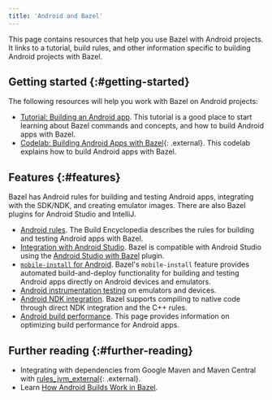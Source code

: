 ```yaml
---
title: 'Android and Bazel'
---
```


This page contains resources that help you use Bazel with Android projects. It
links to a tutorial, build rules, and other information specific to building
Android projects with Bazel.

## Getting started {:#getting-started}

The following resources will help you work with Bazel on Android projects:

*  [Tutorial: Building an Android app](/versions/6.5.0/tutorials/android-app). This
   tutorial is a good place to start learning about Bazel commands and concepts,
   and how to build Android apps with Bazel.
*  [Codelab: Building Android Apps with Bazel](https://developer.android.com/codelabs/bazel-android-intro#0){: .external}.
   This codelab explains how to build Android apps with Bazel.

## Features {:#features}

Bazel has Android rules for building and testing Android apps, integrating with
the SDK/NDK, and creating emulator images. There are also Bazel plugins for
Android Studio and IntelliJ.

*  [Android rules](/versions/6.5.0/reference/be/android). The Build Encyclopedia describes the rules
   for building and testing Android apps with Bazel.
*  [Integration with Android Studio](/versions/6.5.0/install/ide). Bazel is compatible with
   Android Studio using the [Android Studio with Bazel](https://ij.bazel.build/)
   plugin.
*  [`mobile-install` for Android](/versions/6.5.0/docs/mobile-install). Bazel's `mobile-install`
   feature provides automated build-and-deploy functionality for building and
   testing Android apps directly on Android devices and emulators.
*  [Android instrumentation testing](/versions/6.5.0/docs/android-instrumentation-test) on
   emulators and devices.
*  [Android NDK integration](/versions/6.5.0/docs/android-ndk). Bazel supports compiling to
   native code through direct NDK integration and the C++ rules.
*  [Android build performance](/versions/6.5.0/docs/android-build-performance). This page
   provides information on optimizing build performance for Android apps.

## Further reading {:#further-reading}

*  Integrating with dependencies from Google Maven and Maven Central with [rules_jvm_external](https://github.com/bazelbuild/rules_jvm_external){: .external}.
*  Learn [How Android Builds Work in Bazel](https://blog.bazel.build/2018/02/14/how-android-builds-work-in-bazel.html).
